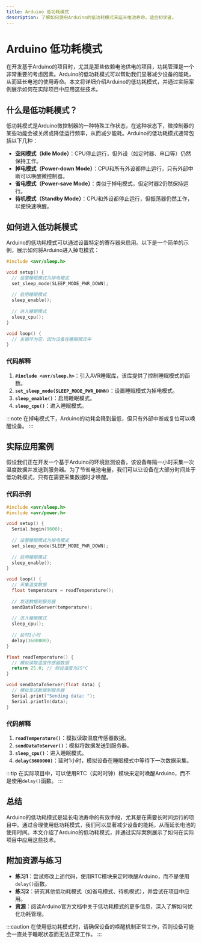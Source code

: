 ```yaml
---
title: Arduino 低功耗模式
description: 了解如何使用Arduino的低功耗模式来延长电池寿命，适合初学者。
---
```


# Arduino 低功耗模式

在开发基于Arduino的项目时，尤其是那些依赖电池供电的项目，功耗管理是一个非常重要的考虑因素。Arduino的低功耗模式可以帮助我们显著减少设备的能耗，从而延长电池的使用寿命。本文将详细介绍Arduino的低功耗模式，并通过实际案例展示如何在实际项目中应用这些技术。

## 什么是低功耗模式？

低功耗模式是Arduino微控制器的一种特殊工作状态，在这种状态下，微控制器的某些功能会被关闭或降低运行频率，从而减少能耗。Arduino的低功耗模式通常包括以下几种：

- **空闲模式（Idle Mode）**：CPU停止运行，但外设（如定时器、串口等）仍然保持工作。
- **掉电模式（Power-down Mode）**：CPU和所有外设都停止运行，只有外部中断可以唤醒微控制器。
- **省电模式（Power-save Mode）**：类似于掉电模式，但定时器2仍然保持运行。
- **待机模式（Standby Mode）**：CPU和外设都停止运行，但振荡器仍然工作，以便快速唤醒。

## 如何进入低功耗模式

Arduino的低功耗模式可以通过设置特定的寄存器来启用。以下是一个简单的示例，展示如何将Arduino进入掉电模式：

```cpp
#include <avr/sleep.h>

void setup() {
  // 设置睡眠模式为掉电模式
  set_sleep_mode(SLEEP_MODE_PWR_DOWN);
  
  // 启用睡眠模式
  sleep_enable();
  
  // 进入睡眠模式
  sleep_cpu();
}

void loop() {
  // 主循环为空，因为设备在睡眠模式中
}
```

### 代码解释

1. **`#include <avr/sleep.h>`**：引入AVR睡眠库，该库提供了控制睡眠模式的函数。
2. **`set_sleep_mode(SLEEP_MODE_PWR_DOWN)`**：设置睡眠模式为掉电模式。
3. **`sleep_enable()`**：启用睡眠模式。
4. **`sleep_cpu()`**：进入睡眠模式。

:::note
在掉电模式下，Arduino的功耗会降到最低，但只有外部中断或复位可以唤醒设备。
:::

## 实际应用案例

假设我们正在开发一个基于Arduino的环境监测设备，该设备每隔一小时采集一次温度数据并发送到服务器。为了节省电池电量，我们可以让设备在大部分时间处于低功耗模式，只有在需要采集数据时才唤醒。

### 代码示例

```cpp
#include <avr/sleep.h>
#include <avr/power.h>

void setup() {
  Serial.begin(9600);
  
  // 设置睡眠模式为掉电模式
  set_sleep_mode(SLEEP_MODE_PWR_DOWN);
  
  // 启用睡眠模式
  sleep_enable();
}

void loop() {
  // 采集温度数据
  float temperature = readTemperature();
  
  // 发送数据到服务器
  sendDataToServer(temperature);
  
  // 进入睡眠模式
  sleep_cpu();
  
  // 延时1小时
  delay(3600000);
}

float readTemperature() {
  // 模拟读取温度传感器数据
  return 25.0; // 假设温度为25°C
}

void sendDataToServer(float data) {
  // 模拟发送数据到服务器
  Serial.print("Sending data: ");
  Serial.println(data);
}
```

### 代码解释

1. **`readTemperature()`**：模拟读取温度传感器数据。
2. **`sendDataToServer()`**：模拟将数据发送到服务器。
3. **`sleep_cpu()`**：进入睡眠模式。
4. **`delay(3600000)`**：延时1小时，模拟设备在睡眠模式中等待下一次数据采集。

:::tip
在实际项目中，可以使用RTC（实时时钟）模块来定时唤醒Arduino，而不是使用`delay()`函数。
:::

## 总结

Arduino的低功耗模式是延长电池寿命的有效手段，尤其是在需要长时间运行的项目中。通过合理使用低功耗模式，我们可以显著减少设备的能耗，从而延长电池的使用时间。本文介绍了Arduino的低功耗模式，并通过实际案例展示了如何在实际项目中应用这些技术。

## 附加资源与练习

- **练习1**：尝试修改上述代码，使用RTC模块来定时唤醒Arduino，而不是使用`delay()`函数。
- **练习2**：研究其他低功耗模式（如省电模式、待机模式），并尝试在项目中应用。
- **资源**：阅读Arduino官方文档中关于低功耗模式的更多信息，深入了解如何优化功耗管理。

:::caution
在使用低功耗模式时，请确保设备的唤醒机制正常工作，否则设备可能会一直处于睡眠状态而无法正常工作。
:::